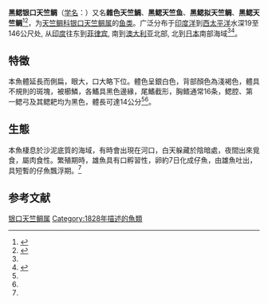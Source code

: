 {{Speciesbox
| name = 黑鳃银口天竺鲷
|image= Apogon poecilopterus (Day).png
| status = 
| status_system = 
| genus = Jaydia
| species = poeciloptera
| authority = Cuvier in Cuvier & Valenciennes, 1828
| synonyms =
* ''Apogon poecilopterus'' Cuvier in Cuvier & Valenciennes, 1828
* ''Apogonichthys arafurae''
* ''Apogon arafurae''
}}

'''黑鳃银口天竺鲷'''（[[学名|学名]]：{{lang|la|''Jaydia poeciloptera''}}）又名'''雜色天竺鯛'''、'''黑鳃天竺鱼'''、'''黑鳃拟天竺鲷'''、'''黑鳃天竺鲷'''<ref name='id7236'>{{cite web| url =http://www.bioinfo.cn/db05/BjdwSpecies.php?action=view&id=7236| title =黑鳃天竺鱼| work =《中国动物物种编目数据库》| publisher =中国科学院微生物研究所| author =中国科学院动物研究所| accessdate =2009-04-16| deadurl =yes| archiveurl =https://web.archive.org/web/20160305012204/http://www.bioinfo.cn/db05/BjdwSpecies.php?action=view&id=7236| archivedate =2016-03-05}}</ref><ref name="biods.2020320">{{cite journal |last1=Yu |first1=Zhengsen |last2=Song |first2=Na |last3=Motomura |first3=Hiroyuki |last4=Gao |first4=Tianxiang |title=Taxonomic revision of the cardinalfish genus Jaydia in China |journal=Biodiversity Science |date=2021 |volume=29 |issue=7 |pages=971–979 |doi=10.17520/biods.2020320}}</ref>，为[[天竺鲷科|天竺鲷科]][[银口天竺鲷属|银口天竺鲷属]]的[[鱼类|鱼类]]。广泛分布于[[印度洋|印度洋]]到[[西太平洋|西太平洋]]水深19至146公尺处, 从[[印度|印度]]往东到[[菲律宾|菲律宾]], 南到[[澳大利亚|澳大利亚]]北部, 北到[[日本|日本]]南部海域<ref name="biods.2020320" /><ref name="FishBase">{{FishBase_species|genus=Apogon|species=poecilopterus|year=2011|month=12}}</ref>。

==特徵==
本魚體延長而側扁，眼大，口大略下位。體色呈銀白色，背部顏色為淺褐色，體具不規則的斑塊，被櫛鱗，各鰭具黑色邊緣，尾鰭截形，胸鳍通常16条，鳃腔、第一鳃弓及其鳃耙均为黑色，體長可達14公分<ref name="biods.2020320" /><ref name="FishBase" />。

==生態==
本魚棲息於沙泥底質的海域，有時會出現在河口，白天躲藏於陰暗處，夜間出來覓食，屬肉食性。繁殖期時，雄魚具有口孵習性，卵約7日化成仔魚，由雄魚吐出，具短暫的仔魚飄浮期。<ref name="FishBase" />

== 参考文献 ==
{{reflist}}
{{taxonbar}}
[[Category:银口天竺鲷属|银口天竺鲷属]]
[[Category:1828年描述的魚類|Category:1828年描述的魚類]]